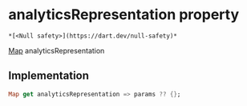 # analyticsRepresentation property

    *[<Null safety>](https://dart.dev/null-safety)*

[Map](https://api.flutter.dev/flutter/dart-core/Map-class.html) analyticsRepresentation

## Implementation

```dart
Map get analyticsRepresentation => params ?? {};
```
